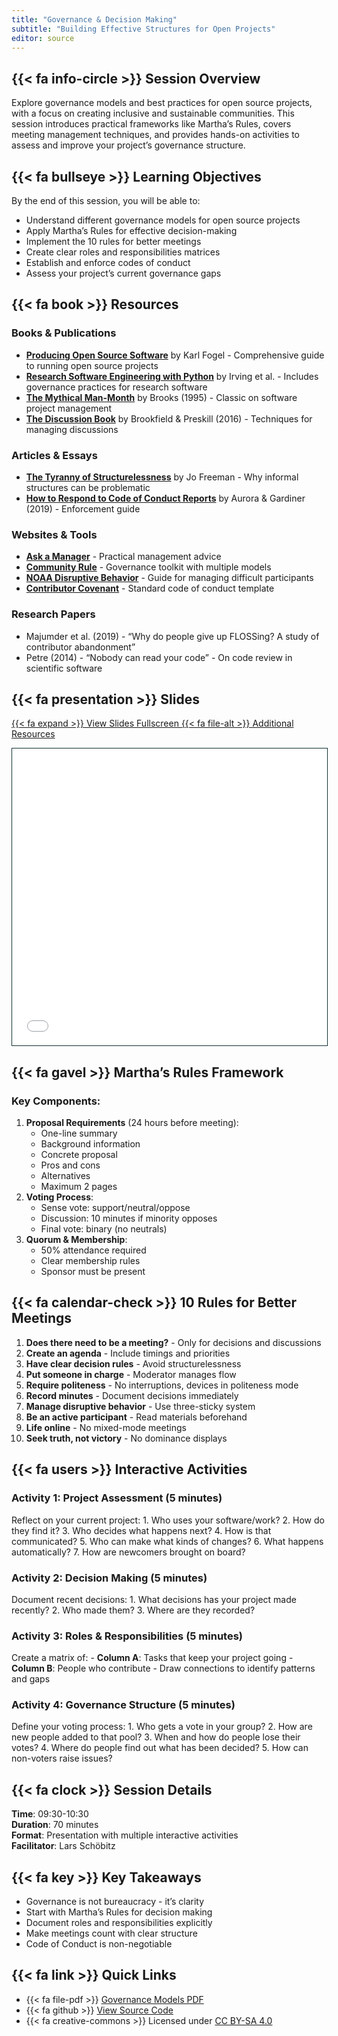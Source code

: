 ```yaml
---
title: "Governance & Decision Making"
subtitle: "Building Effective Structures for Open Projects"
editor: source
---
```


## {{< fa info-circle >}} Session Overview

Explore governance models and best practices for open source projects, with a focus on creating inclusive and sustainable communities. This session introduces practical frameworks like Martha's Rules, covers meeting management techniques, and provides hands-on activities to assess and improve your project's governance structure.

## {{< fa bullseye >}} Learning Objectives

By the end of this session, you will be able to:

- Understand different governance models for open source projects
- Apply Martha's Rules for effective decision-making
- Implement the 10 rules for better meetings
- Create clear roles and responsibilities matrices
- Establish and enforce codes of conduct
- Assess your project's current governance gaps

## {{< fa book >}} Resources

### Books & Publications
- **[Producing Open Source Software](https://producingoss.com)** by Karl Fogel - Comprehensive guide to running open source projects
- **[Research Software Engineering with Python](https://merely-useful.tech/py-rse/)** by Irving et al. - Includes governance practices for research software
- **[The Mythical Man-Month](https://en.wikipedia.org/wiki/The_Mythical_Man-Month)** by Brooks (1995) - Classic on software project management
- **[The Discussion Book](https://www.wiley.com/en-us/The+Discussion+Book%3A+50+Great+Ways+to+Get+People+Talking-p-9781119049715)** by Brookfield & Preskill (2016) - Techniques for managing discussions

### Articles & Essays
- **[The Tyranny of Structurelessness](https://www.jofreeman.com/joreen/tyranny.htm)** by Jo Freeman - Why informal structures can be problematic
- **[How to Respond to Code of Conduct Reports](https://files.frameshiftconsulting.com/books/cocguide.pdf)** by Aurora & Gardiner (2019) - Enforcement guide

### Websites & Tools
- **[Ask a Manager](https://www.askamanager.org/)** - Practical management advice
- **[Community Rule](https://communityrule.info/)** - Governance toolkit with multiple models
- **[NOAA Disruptive Behavior](https://coast.noaa.gov/ddb/)** - Guide for managing difficult participants
- **[Contributor Covenant](https://www.contributor-covenant.org/)** - Standard code of conduct template

### Research Papers
- Majumder et al. (2019) - "Why do people give up FLOSSing? A study of contributor abandonment"
- Petre (2014) - "Nobody can read your code" - On code review in scientific software

## {{< fa presentation >}} Slides

<div class="slide-buttons">
  <a href="slides.qmd" class="btn btn-primary btn-sm" target="_blank">
    {{< fa expand >}} View Slides Fullscreen
  </a>
  <a href="governance-keep.qmd" class="btn btn-secondary btn-sm">
    {{< fa file-alt >}} Additional Resources
  </a>
</div>

<div class="slide-embed">
  <iframe src="slides.qmd" width="100%" height="475" style="border:1px solid #123233;"></iframe>
</div>

## {{< fa gavel >}} Martha's Rules Framework

### Key Components:
1. **Proposal Requirements** (24 hours before meeting):
   - One-line summary
   - Background information
   - Concrete proposal
   - Pros and cons
   - Alternatives
   - Maximum 2 pages

2. **Voting Process**:
   - Sense vote: support/neutral/oppose
   - Discussion: 10 minutes if minority opposes
   - Final vote: binary (no neutrals)

3. **Quorum & Membership**:
   - 50% attendance required
   - Clear membership rules
   - Sponsor must be present

## {{< fa calendar-check >}} 10 Rules for Better Meetings

1. **Does there need to be a meeting?** - Only for decisions and discussions
2. **Create an agenda** - Include timings and priorities
3. **Have clear decision rules** - Avoid structurelessness
4. **Put someone in charge** - Moderator manages flow
5. **Require politeness** - No interruptions, devices in politeness mode
6. **Record minutes** - Document decisions immediately
7. **Manage disruptive behavior** - Use three-sticky system
8. **Be an active participant** - Read materials beforehand
9. **Life online** - No mixed-mode meetings
10. **Seek truth, not victory** - No dominance displays

## {{< fa users >}} Interactive Activities

### Activity 1: Project Assessment (5 minutes)
Reflect on your current project:
1. Who uses your software/work?
2. How do they find it?
3. Who decides what happens next?
4. How is that communicated?
5. Who can make what kinds of changes?
6. What happens automatically?
7. How are newcomers brought on board?

### Activity 2: Decision Making (5 minutes)
Document recent decisions:
1. What decisions has your project made recently?
2. Who made them?
3. Where are they recorded?

### Activity 3: Roles & Responsibilities (5 minutes)
Create a matrix of:
- **Column A**: Tasks that keep your project going
- **Column B**: People who contribute
- Draw connections to identify patterns and gaps

### Activity 4: Governance Structure (5 minutes)
Define your voting process:
1. Who gets a vote in your group?
2. How are new people added to that pool?
3. When and how do people lose their votes?
4. Where do people find out what has been decided?
5. How can non-voters raise issues?

## {{< fa clock >}} Session Details

**Time**: 09:30-10:30  
**Duration**: 70 minutes  
**Format**: Presentation with multiple interactive activities  
**Facilitator**: Lars Schöbitz

## {{< fa key >}} Key Takeaways

- Governance is not bureaucracy - it's clarity
- Start with Martha's Rules for decision making
- Document roles and responsibilities explicitly
- Make meetings count with clear structure
- Code of Conduct is non-negotiable

## {{< fa link >}} Quick Links

- {{< fa file-pdf >}} [Governance Models PDF](./images/gov-booklet-MASTER.pdf)
- {{< fa github >}} [View Source Code](https://github.com/openwashdata-conf/2025/blob/main/day1/governance/slides.qmd)
- {{< fa creative-commons >}} Licensed under [CC BY-SA 4.0](https://creativecommons.org/licenses/by-sa/4.0/)